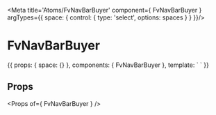 
<Meta title='Atoms/FvNavBarBuyer' component={ FvNavBarBuyer } argTypes={{
  space: {
    control: {
      type: 'select',
      options: spaces
    }
  }
}}/>

# FvNavBarBuyer

<Canvas>
<Story name='Common' height='150px' args={{
  space: defaultSpace
}}>{{
  props: {
    space: {}
  },
  components: { FvNavBarBuyer },
  template: `<FvNavBarBuyer
    :space="space"
  >
  </FvNavBarBuyer>`
}}</Story>
</Canvas>

## Props

<Props of={ FvNavBarBuyer } />
